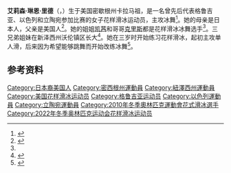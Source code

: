 {{NoteTA|G1=Sports}}
{{Infobox figure skater
|name= 艾莉森·里德
|image= Allison REED Saulius AMBRULEVICIUS-GPFrance 2018-Ice dance FD-IMG 4276.jpg
|caption= 艾莉森·里德和Saulius Ambrulevičius，摄于[[2018年国际滑冰联盟花样滑冰大奖赛法国站|2018年国际滑冰联盟花样滑冰大奖赛法国站]]
|fullname= 艾莉森·琳恩·里德
|altname= 
|country= {{LTU}}
|formercountry= {{GEO}}<br>{{ISR}}
|birth_date= {{birth date and age|1994|6|8}}
|birth_place= {{USA}}[[密歇根州|密歇根州]][[卡拉马祖_(密歇根州)|卡拉马祖]]
|hometown= {{USA}}[[新泽西州|新泽西州]]{{link-en|沃倫鎮區 (新澤西州)|Warren Township, New Jersey|沃倫鎮區}}
|residence= 
|height= {{convert|1.65|m|ftin|0|abbr=on}}
|partner= [[Saulius_Ambrulevičius|Saulius Ambrulevičius]]
|formerpartner= [[Vasili_Rogov|Vasili Rogov]]<br>[[Taavi_Rand|Taavi Rand]]<br>[[Otar_Japaridze|Otar Japaridze]]
|coach= [[Marie-France_Dubreuil|Marie-France Dubreuil]]<br>[[Patrice_Lauzon|Patrice Lauzon]]<br>[[Romain_Haguenauer|Romain Haguenauer]]
|formercoach= [[瑪麗娜·祖耶娃|瑪麗娜·祖耶娃]]<br>[[Rostislav_Sinicyn|Rostislav Sinicyn]]<br>[[Massimo_Scali|Massimo Scali]]<br>Oleg Epstein<br>[[Martin_Skotnický|Martin Skotnický]]<br>[[Galit_Chait|Galit Chait Moracci]]<br>Tyler Myles<br>[[Alexei_Gorshkov|Alexei Gorshkov]]<br>[[Evgeni_Platov|Evgeni Platov]]
|choreographer= Marina Zoueva<br>Massimo Scali
|formerchoreographer= Alexei Gorshkov<br>Galit Chait Moracci<br>Tyler Myles<br>Evgeni Platov
|skating club = Baltų Ainiai
|former skating club= Kochavim on the Ice Kiryat Shmona<br>[[Dinamo_Tbilisi|Dinamo Tbilisi]]
|currenttraininglocations= {{CAN}}[[蒙特利尔|蒙特利尔]]<br>{{LTU}}[[埃莱克特雷奈|埃莱克特雷奈]]<br>{{LTU}}[[维尔纽斯|维尔纽斯]]<br>{{LTU}}[[考那斯|考那斯]]
|formertraininglocations= {{GER}}[[奥伯斯多夫|奥伯斯多夫]]<br>{{USA}}[[佛罗里达州|佛罗里达州]][[埃斯特羅_(佛羅里達州)|埃斯特羅]]<br>{{USA}}[[密歇根州|密歇根州]]{{link-en|坎顿 (密歇根州)|Canton, Michigan|坎顿}}<br>{{USA}}[[新泽西州|新泽西州]][[哈肯萨克_(新泽西州)|哈肯萨克]]
|beganskating= 1997
|retired= 
|dance score= 180.13
|dance date= 2019年内伯尔杯
|SD score= 73.41		
|SD date= 2019年内伯尔杯
|FD score= 106.72
|FD date= 2019年内伯尔杯
}}

'''艾莉森·琳恩·里德'''（{{lang-en|Allison Lynn Reed}}，{{bd|1994年|6月8日||}}）生于美国密歇根州卡拉马祖，是一名曾先后代表格鲁吉亚、以色列和立陶宛参加比赛的女子花样滑冰运动员，主攻冰舞<ref name=ISU-1920>{{cite web |url= http://www.isuresults.com/bios/isufs00103181.htm |title= Allison REED / Saulius AMBRULEVICIUS: 2019/2020 |publisher= International Skating Union |accessdate=2020-08-08 |archiveurl= https://web.archive.org/web/20200421170741/http://www.isuresults.com/bios/isufs00103181.htm |archivedate= 2020-04-21 |deadurl= unfit }}</ref>。她的母亲是日本人，父亲是美国人<ref name=NJ100223>{{cite news |url= http://www.nj.com/olympics/index.ssf/2010/02/zaretsky_reed_siblings_make_je.html |title= Zaretsky, Reed siblings make Jersey proud in Olympic ice dancing |first= Dave |last= D'Alessandro |work= The Star-Ledger |date=2010-02-23 |archiveurl= https://web.archive.org/web/20120430200216/http://www.nj.com/olympics/index.ssf/2010/02/zaretsky_reed_siblings_make_je.html |archivedate= 2012-04-30 |deadurl= yes |access-date= 2011-06-09 }}</ref>。她的姐姐[[凯茜·里德|凯茜]]和哥哥[[克里斯·里德|克里斯]]都是花样滑冰冰舞选手<ref name=NJ100223/>。三兄弟姐妹在新泽西州沃伦镇区长大<ref name=TW140206>{{cite news |url= https://www.tapinto.net/towns/warren/sections/arts-and-entertainment/articles/raising-olympians-warrens-three-reed-siblings-c |title= Raising Olympians: Warren's Three Reed Siblings Competing In Sochi Olympics |last= Nemcek |first= Brenda A. |work= TAP into Warren |date=2014-02-06 |accessdate=2020-08-08 |archiveurl=https://web.archive.org/web/20180108201631/https://www.tapinto.net/towns/warren/sections/arts-and-entertainment/articles/raising-olympians-warrens-three-reed-siblings-c |archivedate=2018-01-08 }}</ref>。她在三岁时开始练习花样滑冰，起初主攻单人滑，后来因为希望能够跳舞而开始改练冰舞<ref name=ST091008>{{cite news |url= http://www.skatetoday.com/2009/10/08/reed-joins-japaridze-to-compete-for-georgia/ |title= Reed Joins Japaridze to Compete for Georgia |first= Barry |last= Mittan |work= Skate Today |date=2009-10-08 |accessdate=2020-08-08 |archiveurl=https://web.archive.org/web/20110928074655/http://www.skatetoday.com/2009/10/08/reed-joins-japaridze-to-compete-for-georgia/ |archivedate=2011-09-28 }}</ref>。

==参考资料==
{{Reflist}}

{{DEFAULTSORT:Reed, Allison}}
[[Category:日本裔美国人|Category:日本裔美国人]]
[[Category:密西根州運動員|Category:密西根州運動員]]
[[Category:紐澤西州運動員|Category:紐澤西州運動員]]
[[Category:美国花样滑冰运动员|Category:美国花样滑冰运动员]]
[[Category:格鲁吉亚运动员|Category:格鲁吉亚运动员]]
[[Category:以色列運動員|Category:以色列運動員]]
[[Category:立陶宛運動員|Category:立陶宛運動員]]
[[Category:2010年冬季奧林匹克運動會花式滑冰選手|Category:2010年冬季奧林匹克運動會花式滑冰選手]]
[[Category:2022年冬季奥林匹克运动会花样滑冰运动员|Category:2022年冬季奥林匹克运动会花样滑冰运动员]]